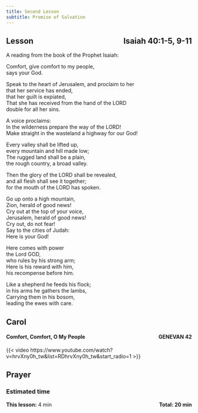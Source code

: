 ```yaml
---
title: Second Lesson
subtitle: Promise of Salvation
---
```


## Lesson [Isaiah 40:1-5, 9-11]{style="float:right" .small}

A reading from the book of the Prophet Isaiah:

Comfort, give comfort to my people,  
says your God.  

Speak to the heart of Jerusalem, and proclaim to her  
that her service has ended,  
that her guilt is expiated,  
That she has received from the hand of the LORD  
double for all her sins.  

A voice proclaims:  
In the wilderness prepare the way of the LORD!  
Make straight in the wasteland a highway for our God!  

Every valley shall be lifted up,  
every mountain and hill made low;  
The rugged land shall be a plain,  
the rough country, a broad valley.  

Then the glory of the LORD shall be revealed,  
and all flesh shall see it together;  
for the mouth of the LORD has spoken.

Go up onto a high mountain,  
Zion, herald of good news!  
Cry out at the top of your voice,  
Jerusalem, herald of good news!  
Cry out, do not fear!  
Say to the cities of Judah:  
Here is your God!  

Here comes with power  
the Lord GOD,  
who rules by his strong arm;  
Here is his reward with him,  
his recompense before him.  

Like a shepherd he feeds his flock;  
in his arms he gathers the lambs,  
Carrying them in his bosom,  
leading the ewes with care.

## Carol 

#### Comfort, Comfort, O My People [GENEVAN 42]{style="float:right" .small}

{{< video https://www.youtube.com/watch?v=hrvXny0h_tw&list=RDhrvXny0h_tw&start_radio=1 >}}

## Prayer


### Estimated time

**This lesson:** 4 min [**Total: 20 min** ]{style="float:right" .small}